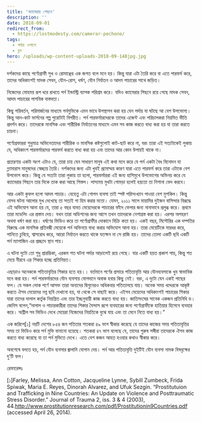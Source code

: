 ```yaml
---
title: 'ক্যামেরার পেছনে'
description: ''
date: 2018-09-01
redirect_from:
  - https://lostmodesty.com/camerar-pechone/
tags:
  - পর্দার ওপাশে
  - ব্লগ
hero: /uploads/wp-content-uploads-2018-09-148jpg.jpg
---
```


দর্শকদের কাছে পর্ণোগ্রাফী সুখ ও রোমাঞ্ছের এক জগত বলে মনে হয়। কিন্তু যারা এটা তৈরি করে বা এতে পারফর্ম করে, তাদের অধিকাংশই মাদক সেবন, যৌন-রোগ, ধর্ষণ, যৌন নির্যাতন ও আদম পাচারের সাথে জড়িত।

নিজেদের মোহময় রূপ ধরে রাখতে পর্ন ইন্ডাস্ট্রি ব্যাপক পরিশ্রম করে। যদিও ক্যামেরার পিছনে রয়ে গেছে মাদক সেবন, আদম পাচারের পাশবিক বাস্তবতা।

কিছু পরিবর্তন, পরিমার্জনের মাধ্যমে পর্নমুভিকে এমন ভাবে উপস্থাপন করা হয় যেন পর্দায় যা ঘটছে আ বেশ উপভোগ্য। কিন্তু আন-কাট ভার্সনের গল্প পুরোটাই বিপরীত। পর্ন পারফর্মারদেরকে তাদের এজেন্ট এবং পরিচালকরা নিয়মিত ভীতি প্রদর্শন করে। তাদেরকে মানসিক এবং শারীরিক নির্যাতনের মাধ্যমে এমন সব কাজ করতে বাধ্য করা হয় যা তারা করতে চায়না।

পর্ণোগ্রফাররা শুধুমাত্র অভিনেতাদের শারীরিক ও মানসিক কষ্টগুলোই কাট-ছাট করে না, বরং তারা এই সত্যটাকেই লুকায় যে, অধিকাংশ পারফর্মারদের পারফর্ম করতে বাধ্য করা হয় এবং তাদের আর কোন উপায়ই থাকে না।

প্রতারণার একটা অংশ এটাও যে, তারা চায় যেন সাধারণ মানুষ এই কথা মনে করে যে পর্ন একটা বৈধ বিনোদন যা গ্ল্যামারাস মানুষদের স্বেচ্ছায় তৈরি। দর্শকদের জন্য এটা খুবই প্রমোদ্ময় কারণ যারা এতে পারফর্ম করে তারা এটাকে বেশ উপভোগ করে। কিন্তু যে সত্যটা তারা লুকায় তা হলো, পারফর্মাররা এই জন্য হাসিমুখে উপভোগের অভিনয় করে যে ক্যামেরার পিছনে তার দিকে তাক করা আছে পিস্তল। লাস্যময় মুখটা গোমড়া হলেই হয়তো তা নিশানা ভেদ করবে।

আর একটা কুফল হলো আদম পাচার। যেহেতু এটা গোপন ব্যবসা তাই স্পষ্ট পরিসংখ্যান পাওয়া বেশ মুশকিল। কিন্তু যেসব ঘটনা আলোর মুখ দেখেছে তা সত্যই গা হিম করার মতো। যেমন, ২০১১ সালে মায়ামির দুইজন বাসিন্দার বিরূদ্ধে এই অভিযোগ আনা হয় যে, তারা ৫ বছর যাবত মেয়েদেরকে পাচারের ফাঁদে ফেলার জন্য নানাভাবে প্রলুব্ধ করে। প্রথমে তারা মডেলিং এর প্রস্তাব দেয়। যখন তারা অডিশনের জন্য আসে তখন তাদেরকে নেশাগ্রস্ত করা হয়। এরপর অপহরণ অথবা ধর্ষণ করা হয়। ধর্ষণের ভিডিও করে তা পর্ণোগ্রাফীর দোকানে বিক্রি কতা হয়। একই বছর, মিসৌরির এক দম্পতির বিরুদ্ধে এক মানসিক প্রতিবন্ধী মেয়েকে পর্ন অভিনয়ে বাধ্য করার অভিযোগ আনা হয়। তারা মেয়েটিকে মারধর করে, পানিতে চুবিয়ে, শ্বাসরোধ করে, আরো নির্যাতন করতে থাকে যতক্ষন না সে রাজি হয়। তাদের তোলা একটি ছবি একটি পর্ন ম্যাগাজিন এর প্রচ্ছদে স্থান পায়।

এ ঘটনা দুটো তো শুধু প্রারম্ভিকা, এরকম শত ঘটনা পর্দার আড়ালেই রয়ে গেছে। যার একটি হয়ত প্রকাশ পায়, কিন্তু শত মেয়ে নীরবে এর শিকার হচ্ছে প্রতিনিয়ত।

এছাড়াও অনেককে পতিতাবৃত্তির শিকার হতে হয়।। বর্তমানে পর্ণের প্রসারে পতিতাবৃত্তি আর যৌনব্যবসাকে খুব স্বাভাবিক মনে করা হয়। পর্ন পারফর্মারদের যৌন ব্যবসায় যোগদানে অবাক হবার কিছু নেই। বরং, এ দুটো যেন একই গাছের ফল। যে সকল লোক পর্ণে আসক্ত তারা অন্যদের দ্বিগুনেরও অধিকবার পতিতালয়ে যায়। অনেক সময় খদ্দেরকে আকৃষ্ট করতে ঐসব মেয়েদের নগ্ন ছবি দেখানো হয়, যা থেকে সে বাছাই করে। এইসব মেয়েদের অধিকাংশই পাচারের শিকার যারা তাদের দালাল কর্তৃক নিয়ন্ত্রিত এবং তার ইচ্ছনুযায়ী কাজ করতে বাধ্য হয়। জাতিসংঘের সাবেক একজন প্রতিনিধি ড। জেনিস বলেন,“দালাল ও পাচারকারীরা তাদের শিকার যৈন্দাস রূপে ব্যবহারের জন্য পর্ণোগ্রাফীকে হাতিয়ার হিসেবে ব্যবহার করে। অশ্লীল সব ভিডিও দেখে মেয়েরা নিজেদের নিয়তিকে বুঝে যায় এবং তা মেনে নিতে বাধ্য হয়।”

এক জরিপে\[১] নয়টি দেশের ৮৫৪ জন পতিতার শতকরা ৪৯ ভাগ স্বীকার করেছে যে তাদের কাজের সময় পতিতাবৃত্তির সময় তা ভিডিও করে পর্ন মুভি বানানো হয়েছে। শতকরা ৪৭ ভাগ বলেছে যে, তাদের পুরুষ সঙ্গীরা তাদেরকে ঐসব কাজ করতে বাধ্য করেছে যা তা পর্ন মুভিতে দেখে। এতে বেশ কজন আহত হওয়ার কথাও স্বীকার করে।

অবশেষে বলতে হয়, পর্ন যৌন ব্যবসার জ্বালানি যোগান দেয়। পর্ন আর পতিতাবৃত্তি দুইটিই যৌন ব্যবসা নামক বিষবৃক্ষের দু’টি ফল।

রেফারেন্সঃ

\[১]Farley, Melissa, Ann Cotton, Jacqueline Lynne, Sybill Zumbeck, Frida Spiwak, Maria E. Reyes, Dinorah Alvarez, and Ufuk Sezgin. “Prostitutuion and Trafficking in Nine Countries: An Update on Violence and Posttraumatic Stress Disorder.” Journal of Trauma 2, iss. 3 & 4 (2003), 44.http://www.prostitutionresearch.com/pdf/Prostitutionin9Countries.pdf (accessed April 26, 2014).
